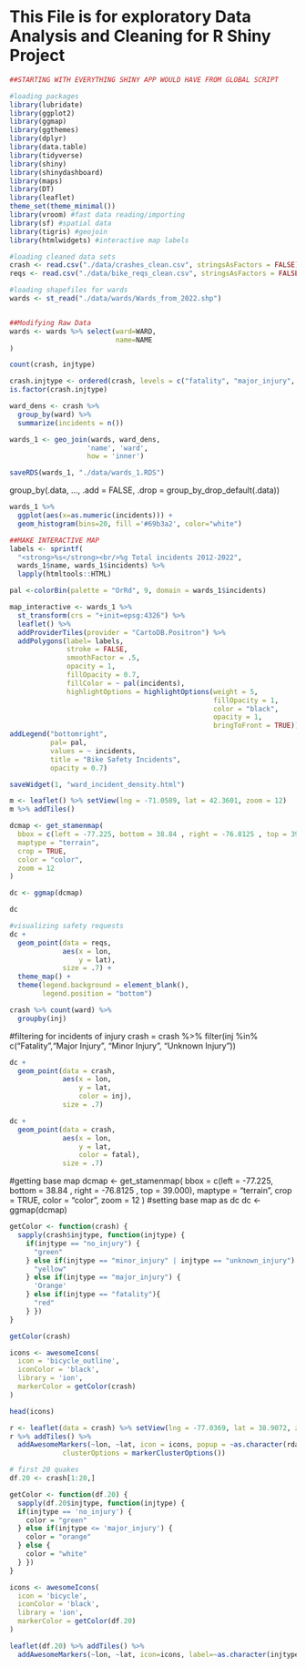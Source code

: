 # This File is for exploratory Data Analysis and Cleaning for R Shiny Project
```r

##STARTING WITH EVERYTHING SHINY APP WOULD HAVE FROM GLOBAL SCRIPT

#loading packages
library(lubridate)
library(ggplot2)
library(ggmap)
library(ggthemes)
library(dplyr)
library(data.table)
library(tidyverse)
library(shiny)
library(shinydashboard)
library(maps)
library(DT)
library(leaflet)
theme_set(theme_minimal())
library(vroom) #fast data reading/importing
library(sf) #spatial data
library(tigris) #geojoin
library(htmlwidgets) #interactive map labels

#loading cleaned data sets
crash <- read.csv("./data/crashes_clean.csv", stringsAsFactors = FALSE) #cleaned crash data involving at least one bicycle between 2012-2022
reqs <- read.csv("./data/bike_reqs_clean.csv", stringsAsFactors = FALSE) #Safety requests shared by bikers

#loading shapefiles for wards
wards <- st_read("./data/wards/Wards_from_2022.shp")


##Modifying Raw Data
wards <- wards %>% select(ward=WARD,
                          name=NAME
)
```



```r
count(crash, injtype)
```
```r
crash.injtype <- ordered(crash, levels = c("fatality", "major_injury", "minor_injury", "unknown_injury", "no_injury"))
is.factor(crash.injtype)
```


```r
ward_dens <- crash %>%
  group_by(ward) %>%
  summarize(incidents = n())

```


```r
wards_1 <- geo_join(wards, ward_dens,
                   'name', 'ward',
                   how = 'inner')
```
```r
saveRDS(wards_1, "./data/wards_1.RDS")
```


group_by(.data, ..., .add = FALSE, .drop = group_by_drop_default(.data))

```r
wards_1 %>%
  ggplot(aes(x=as.numeric(incidents))) +
  geom_histogram(bins=20, fill ='#69b3a2', color="white")
```

```r
##MAKE INTERACTIVE MAP
labels <- sprintf(
  "<strong>%s</strong><br/>%g Total incidents 2012-2022",
  wards_1$name, wards_1$incidents) %>%
  lapply(htmltools::HTML)

pal <-colorBin(palette = "OrRd", 9, domain = wards_1$incidents)

map_interactive <- wards_1 %>%
  st_transform(crs = "+init=epsg:4326") %>%
  leaflet() %>%
  addProviderTiles(provider = "CartoDB.Positron") %>%
  addPolygons(label= labels,
              stroke = FALSE,
              smoothFactor = .5,
              opacity = 1,
              fillOpacity = 0.7,
              fillColor = ~ pal(incidents),
              highlightOptions = highlightOptions(weight = 5,
                                                  fillOpacity = 1,
                                                  color = "black",
                                                  opacity = 1,
                                                  bringToFront = TRUE))
addLegend("bottomright",
          pal= pal,
          values = ~ incidents,
          title = "Bike Safety Incidents",
          opacity = 0.7)

saveWidget(1, "ward_incident_density.html")
```






```r
m <- leaflet() %>% setView(lng = -71.0589, lat = 42.3601, zoom = 12)
m %>% addTiles()
```





































































```r
dcmap <- get_stamenmap(
  bbox = c(left = -77.225, bottom = 38.84 , right = -76.8125 , top = 39.000),
  maptype = "terrain",
  crop = TRUE,
  color = "color",
  zoom = 12
)
```
```r
dc <- ggmap(dcmap)
```

```r
dc
```
```r
#visualizing safety requests
dc +
  geom_point(data = reqs,
             aes(x = lon,
                 y = lat),
             size = .7) +
  theme_map() +
  theme(legend.background = element_blank(),
        legend.position = "bottom")

```

```r
crash %>% count(ward) %>%
  groupby(inj)
```
#filtering for incidents of injury
crash = crash %>% filter(inj %in% c("Fatality","Major Injury", "Minor Injury", "Unknown Injury"))

```r

dc +
  geom_point(data = crash,
             aes(x = lon,
                 y = lat,
                 color = inj),
             size = .7)

```


```r

dc +
  geom_point(data = crash,
             aes(x = lon,
                 y = lat,
                 color = fatal),
             size = .7)
```



#getting base map
dcmap <- get_stamenmap(
  bbox = c(left = -77.225, bottom = 38.84 , right = -76.8125 , top = 39.000),
  maptype = "terrain",
  crop = TRUE,
  color = "color",
  zoom = 12
)
#setting base map as dc
dc <- ggmap(dcmap)

```r
getColor <- function(crash) {
  sapply(crash$injtype, function(injtype) {
    if(injtype == "no_injury") {
      "green"
    } else if(injtype == "minor_injury" | injtype == "unknown_injury") {
      "yellow"
    } else if(injtype == "major_injury") {
      'Orange'
    } else if(injtype == "fatality"){
      "red"
    } })
}
```
```r
getColor(crash)
```
```r
icons <- awesomeIcons(
  icon = 'bicycle_outline',
  iconColor = 'black',
  library = 'ion',
  markerColor = getColor(crash)
)
```


```r
head(icons)
```
```r
r <- leaflet(data = crash) %>% setView(lng = -77.0369, lat = 38.9072, zoom = 12)
r %>% addTiles() %>%
  addAwesomeMarkers(~lon, ~lat, icon = icons, popup = ~as.character(rdate), label = ~as.character(injtype),
             clusterOptions = markerClusterOptions())
```
```r
# first 20 quakes
df.20 <- crash[1:20,]

getColor <- function(df.20) {
  sapply(df.20$injtype, function(injtype) {
  if(injtype == 'no_injury') {
    color = "green"
  } else if(injtype <= 'major_injury') {
    color = "orange"
  } else {
    color = "white"
  } })
}

icons <- awesomeIcons(
  icon = 'bicycle',
  iconColor = 'black',
  library = 'ion',
  markerColor = getColor(df.20)
)

leaflet(df.20) %>% addTiles() %>%
  addAwesomeMarkers(~lon, ~lat, icon=icons, label=~as.character(injtype))
```

